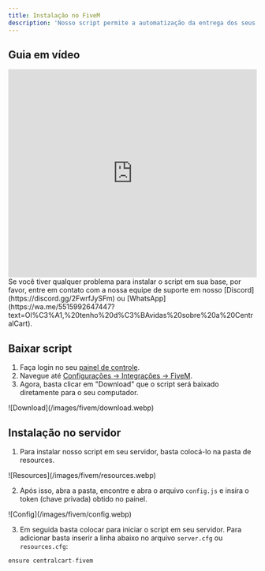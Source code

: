 ```yaml
---
title: Instalação no FiveM
description: 'Nosso script permite a automatização da entrega dos seus produtos, com sistema de notificação global e privado e o comando /vip para checar todos produtos temporários.'
---
```


## Guia em vídeo

<iframe
  width="100%"
  height="422"
  src="https://www.youtube.com/embed/UFQIvK7P5xo"
  title="YouTube video player"
  frameborder="0"
  allow="accelerometer; autoplay; clipboard-write; encrypted-media; gyroscope; picture-in-picture"
  allowfullscreen
></iframe>

<Note>
  Se você tiver qualquer problema para instalar o script em sua base, por favor, 
  entre em contato com a  nossa equipe de suporte em nosso 
  [Discord](https://discord.gg/2FwrfJySFm) ou 
  [WhatsApp](https://wa.me/5515992647447?text=Ol%C3%A1,%20tenho%20d%C3%BAvidas%20sobre%20a%20CentralCart).
</Note>

## Baixar script

1. Faça login no seu [painel de controle](https://app.centralcart.com.br).
2. Navegue até [Configurações -> Integrações -> FiveM](https://app.centralcart.com.br/settings/plugin/fivem).
3. Agora, basta clicar em "Download" que o script será baixado diretamente para o seu computador.

<Frame>
  ![Download](/images/fivem/download.webp)
</Frame>

## Instalação no servidor

1. Para instalar nosso script em seu servidor, basta colocá-lo na pasta de resources.

<Frame>
  ![Resources](/images/fivem/resources.webp)
</Frame>

2. Após isso, abra a pasta, encontre e abra o arquivo `config.js` e insira o token (chave privada) obtido no painel.

<Frame>
  ![Config](/images/fivem/config.webp)
</Frame>

3. Em seguida basta colocar para iniciar o script em seu servidor. Para adicionar basta inserir a linha abaixo no arquivo `server.cfg` ou `resources.cfg`:

```javascript server.cfg
ensure centralcart-fivem
```
